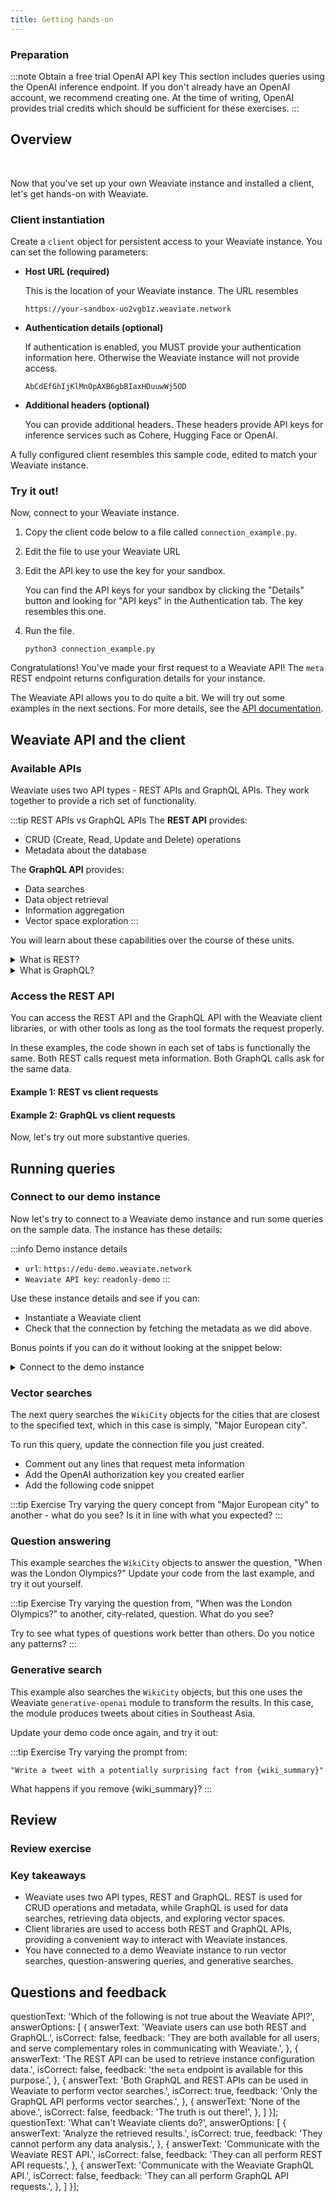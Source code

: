 ```yaml
---
title: Getting hands-on
---
```


### <i class="fa-solid fa-chalkboard"></i>  Preparation

:::note Obtain a free trial OpenAI API key
This section includes queries using the OpenAI inference endpoint. If you don't already have an OpenAI account, we recommend creating one. At the time of writing, OpenAI provides trial credits which should be sufficient for these exercises.
:::

## <i class="fa-solid fa-square-chevron-right"></i>  Overview


<ReactPlayer className="react-player" url='https://youtu.be/8aHIAM3665c' controls='true'/>
<br/>

Now that you've set up your own Weaviate instance and installed a client, let's get hands-on with Weaviate.

### <i class="fa-solid fa-code"></i>  Client instantiation

Create a `client` object for persistent access to your Weaviate instance. You can set the following parameters:

- **Host URL (required)**

  This is the location of your Weaviate instance. The URL resembles

  ```
  https://your-sandbox-uo2vgb1z.weaviate.network
  ```

- **Authentication details (optional)**

  If authentication is enabled, you MUST provide your authentication information here. Otherwise the Weaviate instance will not provide access.

  ```
  AbCdEfGhIjKlMnOpAXB6gbBIaxHDuuwWj5OD
  ```
- **Additional headers (optional)**

  You can provide additional headers. These headers provide API keys for inference services such as Cohere, Hugging Face or OpenAI.

A fully configured client resembles this sample code, edited to match your Weaviate instance.

<!-- TODO - add client code examples -->


<ClientInstantiationCode/>

### <i class="fa-solid fa-code"></i>  Try it out!

Now, connect to your Weaviate instance.

1. Copy the client code below to a file called `connection_example.py`.
1. Edit the file to use your Weaviate URL
1. Edit the API key to use the key for your sandbox.

   You can find the API keys for your sandbox by clicking the "Details" button and looking for "API keys" in the Authentication tab. The key resembles this one.
1. Run the file.

   ```
   python3 connection_example.py
   ```


   <ClientCheckConnection/>

Congratulations! You've made your first request to a Weaviate API! The `meta` REST endpoint returns configuration details for your instance.

The Weaviate API allows you to do quite a bit. We will try out some examples in the next sections. For more details, see the [API documentation](/docs/weaviate/api/index.md).

## <i class="fa-solid fa-square-chevron-right"></i>  Weaviate API and the client

### <i class="fa-solid fa-chalkboard"></i>  Available APIs

Weaviate uses two API types - REST APIs and GraphQL APIs. They work together to provide a rich set of functionality.

:::tip REST APIs vs GraphQL APIs
The **REST API** provides:
- CRUD (Create, Read, Update and Delete) operations
- Metadata about the database

The **GraphQL API** provides:
- Data searches
- Data object retrieval
- Information aggregation
- Vector space exploration
:::

You will learn about these capabilities over the course of these units.

<details>
  <summary>What is REST?</summary>

REST is an acronym for **RE**presentational **S**tate **T**ransfer.

A REST API provides multiple endpoints, each with its own URL, that can be used to interact with the application.

The endpoints are organized into a hierarchy, with each endpoint representing a resource. The client can then request information about these resources by sending a request to the server.

</details>

<details>
  <summary>What is GraphQL?</summary>

GraphQL is a query language for APIs.

First released by Facebook in 2015, it is now maintained by the GraphQL Foundation.

GraphQL is a specification for a query language that can be used to request information from a server. GraphQL is a **strongly typed** language, which means that the client must specify the type of data that it wants to receive.

</details>

### <i class="fa-solid fa-code"></i>  Access the REST API

You can access the REST API and the GraphQL API with the Weaviate client libraries, or with other tools as long as the tool formats the request properly.

In these examples, the code shown in each set of tabs is functionally the same. Both REST calls request meta information. Both GraphQL calls ask for the same data.

#### <i class="fa-solid fa-code-simple"></i> Example 1: REST vs client requests


<ClientRESTObjectGet />

#### <i class="fa-solid fa-code-simple"></i> Example 2: GraphQL vs client requests


<ClientGraphqlGet />

Now, let's try out more substantive queries.

## <i class="fa-solid fa-square-chevron-right"></i>  Running queries

<!-- <img src={imageUrl} alt="Image alt" width="75%"/> -->

### <i class="fa-solid fa-code"></i>  Connect to our demo instance

Now let's try to connect to a Weaviate demo instance and run some queries on the sample data. The instance has these details:

:::info Demo instance details
- `url`: `https://edu-demo.weaviate.network`
- `Weaviate API key`: `readonly-demo`
:::

Use these instance details and see if you can:
- Instantiate a Weaviate client
- Check that the connection by fetching the metadata as we did above.

Bonus points if you can do it without looking at the snippet below:


<details>
  <summary>Connect to the demo instance</summary>

<ClientCheckConnectionEdudemo/>

</details>

### <i class="fa-solid fa-code"></i>  Vector searches

The next query searches the `WikiCity` objects for the cities that are closest to the specified text, which in this case is simply, "Major European city".

To run this query, update the connection file you just created.

- Comment out any lines that request meta information
- Add the OpenAI authorization key you created earlier
- Add the following code snippet


<QueryVectorSearch/>

:::tip Exercise
Try varying the query concept from "Major European city" to another - what do you see? Is it in line with what you expected?
:::

### <i class="fa-solid fa-code"></i>  Question answering

This example searches the `WikiCity` objects to answer the question, "When was the London Olympics?" Update your code from the last example, and try it out yourself.


<QueryQuestionAnswering/>

:::tip Exercise
Try varying the question from, "When was the London Olympics?" to another, city-related, question. What do you see?

Try to see what types of questions work better than others. Do you notice any patterns?
:::

### <i class="fa-solid fa-code"></i>  Generative search

This example also searches the `WikiCity` objects, but this one uses the Weaviate `generative-openai` module to transform the results. In this case, the module produces tweets about cities in Southeast Asia.

Update your demo code once again, and try it out:


<QueryGenerativeSearch/>

:::tip Exercise
Try varying the prompt from:

```
"Write a tweet with a potentially surprising fact from {wiki_summary}"
```

What happens if you remove \{wiki_summary}?
:::

## <i class="fa-solid fa-square-chevron-right"></i>  Review

### <i class="fa-solid fa-pen-to-square"></i>  Review exercise

<Quiz questions={apiRecap} />

<Quiz questions={clientLimits} />

### <i class="fa-solid fa-lightbulb-on"></i>  Key takeaways

- Weaviate uses two API types, REST and GraphQL. REST is used for CRUD operations and metadata, while GraphQL is used for data searches, retrieving data objects, and exploring vector spaces.
- Client libraries are used to access both REST and GraphQL APIs, providing a convenient way to interact with Weaviate instances.
- You have connected to a demo Weaviate instance to run vector searches, question-answering queries, and generative searches.

## Questions and feedback


<DocsFeedback/>

  questionText: 'Which of the following is not true about the Weaviate API?',
  answerOptions: [
    {
      answerText: 'Weaviate users can use both REST and GraphQL.',
      isCorrect: false,
      feedback: 'They are both available for all users, and serve complementary roles in communicating with Weaviate.',
    },
    {
      answerText: 'The REST API can be used to retrieve instance configuration data.',
      isCorrect: false,
      feedback: 'the `meta` endpoint is available for this purpose.',
    },
    {
      answerText: 'Both GraphQL and REST APIs can be used in Weaviate to perform vector searches.',
      isCorrect: true,
      feedback: 'Only the GraphQL API performs vector searches.',
    },
    {
      answerText: 'None of the above.',
      isCorrect: false,
      feedback: 'The truth is out there!',
    },
  ]
}];
  questionText: 'What can\'t Weaviate clients do?',
  answerOptions: [
    {
      answerText: 'Analyze the retrieved results.',
      isCorrect: true,
      feedback: 'They cannot perform any data analysis.',
    },
    {
      answerText: 'Communicate with the Weaviate REST API.',
      isCorrect: false,
      feedback: 'They can all perform REST API requests.',
    },
    {
      answerText: 'Communicate with the Weaviate GraphQL API.',
      isCorrect: false,
      feedback: 'They can all perform GraphQL API requests.',
    },
  ]
}];
